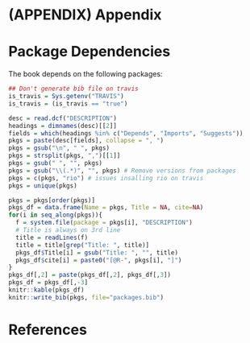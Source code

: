 # (APPENDIX) Appendix {-} 

# Package Dependencies 

The book depends on the following packages:

```r
## Don't generate bib file on travis
is_travis = Sys.getenv("TRAVIS")
is_travis = (is_travis == "true")
```


```r
desc = read.dcf("DESCRIPTION")
headings = dimnames(desc)[[2]]
fields = which(headings %in% c("Depends", "Imports", "Suggests"))
pkgs = paste(desc[fields], collapse = ", ")
pkgs = gsub("\n", " ", pkgs)
pkgs = strsplit(pkgs, ",")[[1]]
pkgs = gsub(" ", "", pkgs)
pkgs = gsub("\\(.*)", "", pkgs) # Remove versions from packages
pkgs = c(pkgs, "rio") # issues insalling rio on travis
pkgs = unique(pkgs)

pkgs = pkgs[order(pkgs)]
pkgs_df = data.frame(Name = pkgs, Title = NA, cite=NA)
for(i in seq_along(pkgs)){
  f = system.file(package = pkgs[i], "DESCRIPTION")
  # Title is always on 3rd line
  title = readLines(f)
  title = title[grep("Title: ", title)]
  pkgs_df$Title[i] = gsub("Title: ", "", title)
  pkgs_df$cite[i] = paste0("[@R-", pkgs[i], "]")
}
pkgs_df[,2] = paste(pkgs_df[,2], pkgs_df[,3])
pkgs_df = pkgs_df[,-3]
knitr::kable(pkgs_df)
knitr::write_bib(pkgs, file="packages.bib")
```


# References {-}
